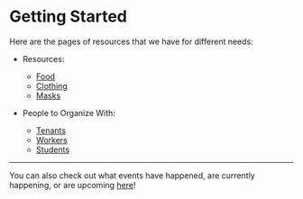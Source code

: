 # Getting Started

Here are the pages of resources that we have for different needs:
- Resources:
  - [Food](/resources/food)
  - [Clothing](/resources/clothing)
  - [Masks](/resources/masks)

- People to Organize With:
  - [Tenants](/organizing/tenants)
  - [Workers](/organizing/workers)
  - [Students](/organizing/students)

---

You can also check out what events have happened, are currently happening, or are upcoming [here](/events)!